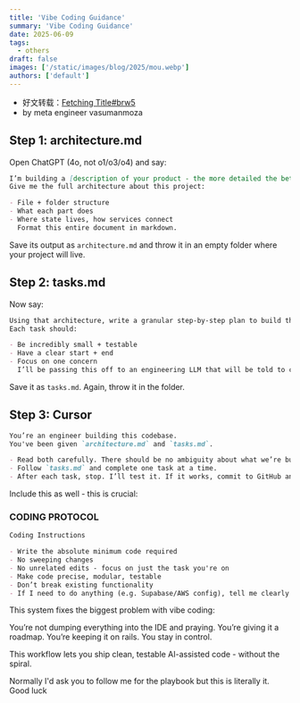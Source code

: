 ```yaml
---
title: 'Vibe Coding Guidance'
summary: 'Vibe Coding Guidance'
date: 2025-06-09
tags:
  - others
draft: false
images: ['/static/images/blog/2025/mou.webp']
authors: ['default']
---
```


- 好文转载：[Fetching Title#brw5](https://x.com/vasumanmoza/status/1923912878370980115)
- by meta engineer vasumanmoza

## Step 1: architecture.md

Open ChatGPT (4o, not o1/o3/o4) and say:

```markdown
I’m building a [description of your product - the more detailed the better]. Use Next.js for frontend, Supabase for DB + auth.
Give me the full architecture about this project:

- File + folder structure
- What each part does
- Where state lives, how services connect
  Format this entire document in markdown.
```

Save its output as `architecture.md` and throw it in an empty folder where your project will live.

## Step 2: tasks.md

Now say:

```markdown
Using that architecture, write a granular step-by-step plan to build the MVP.
Each task should:

- Be incredibly small + testable
- Have a clear start + end
- Focus on one concern
  I’ll be passing this off to an engineering LLM that will be told to complete one task at a time, allowing me to test in between.
```

Save it as `tasks.md`. Again, throw it in the folder.

## Step 3: Cursor

```markdown
You’re an engineer building this codebase.
You've been given `architecture.md` and `tasks.md`.

- Read both carefully. There should be no ambiguity about what we’re building.
- Follow `tasks.md` and complete one task at a time.
- After each task, stop. I’ll test it. If it works, commit to GitHub and move to the next.
```

Include this as well - this is crucial:

### CODING PROTOCOL

```markdown
Coding Instructions

- Write the absolute minimum code required
- No sweeping changes
- No unrelated edits - focus on just the task you're on
- Make code precise, modular, testable
- Don’t break existing functionality
- If I need to do anything (e.g. Supabase/AWS config), tell me clearly
```

This system fixes the biggest problem with vibe coding:

You’re not dumping everything into the IDE and praying.
You’re giving it a roadmap.
You’re keeping it on rails.
You stay in control.

This workflow lets you ship clean, testable AI-assisted code - without the spiral.

Normally I'd ask you to follow me for the playbook but this is literally it. Good luck
